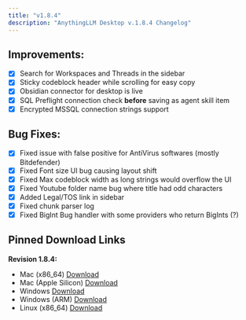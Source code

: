 ```yaml
---
title: "v1.8.4"
description: "AnythingLLM Desktop v.1.8.4 Changelog"
---
```



## Improvements:

- [x] Search for Workspaces and Threads in the sidebar
- [x] Sticky codeblock header while scrolling for easy copy
- [x] Obsidian connector for desktop is live
- [x] SQL Preflight connection check **before** saving as agent skill item
- [x] Encrypted MSSQL connection strings support

## Bug Fixes:

- [x] Fixed issue with false positive for AntiVirus softwares (mostly Bitdefender)
- [x] Fixed Font size UI bug causing layout shift
- [x] Fixed Max codeblock width as long strings would overflow the UI
- [x] Fixed Youtube folder name bug where title had odd characters
- [x] Added Legal/TOS link in sidebar
- [x] Fixed chunk parser log
- [x] Fixed BigInt Bug handler with some providers who return BigInts (?)

## Pinned Download Links

**Revision 1.8.4:**
- Mac (x86_64) [Download](https://cdn.anythingllm.com/legacy/1.8.4/AnythingLLMDesktop.dmg)
- Mac (Apple Silicon) [Download](https://cdn.anythingllm.com/legacy/1.8.4/AnythingLLMDesktop-Silicon.dmg)
- Windows [Download](https://cdn.anythingllm.com/legacy/1.8.4/AnythingLLMDesktop.exe)
- Windows (ARM) [Download](https://cdn.anythingllm.com/legacy/1.8.4/AnythingLLMDesktop-Arm64.exe)
- Linux (x86_64) [Download](https://cdn.anythingllm.com/legacy/1.8.4/AnythingLLMDesktop.AppImage)